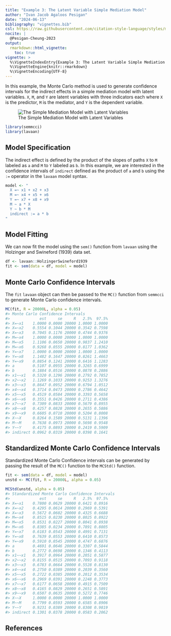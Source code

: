 ```yaml
---
title: "Example 3: The Latent Variable Simple Mediation Model"
author: "Ivan Jacob Agaloos Pesigan"
date: "2024-06-13"
bibliography: "vignettes.bib"
csl: https://raw.githubusercontent.com/citation-style-language/styles/master/apa.csl
nocite: |
  @Pesigan-Cheung-2023
output:
  rmarkdown::html_vignette:
    toc: true
vignette: >
  %\VignetteIndexEntry{Example 3: The Latent Variable Simple Mediation Model}
  %\VignetteEngine{knitr::rmarkdown}
  %\VignetteEncoding{UTF-8}
---
```


<!-- vignettes/example-3-latent.Rmd is generated from .setup/vignettes/example-3-latent.Rmd.orig. Please edit that file -->





In this example,
the Monte Carlo method is used to generate confidence intervals
for the indirect effects in a simple mediation model with latent variables.
`X`, `M`, and `Y` are latent variables with three indicators each
where `X` is the predictor, `M` is the mediator,
and `Y` is the dependent variable.

![The Simple Mediation Model with Latent Variables](https://raw.githubusercontent.com/jeksterslab/semmcci/main/.setup/latex/figures/png/latent.png)


``` r
library(semmcci)
library(lavaan)
```

## Model Specification

The indirect effect is defined by the product of the slopes
of paths `X` to `M` labeled as `a` and `M` to `Y` labeled as `b`.
In this example, we are interested in the confidence intervals of `indirect`
defined as the product of `a` and `b` using the `:=` operator
in the `lavaan` model syntax.


``` r
model <- "
  X =~ x1 + x2 + x3
  M =~ x4 + x5 + x6
  Y =~ x7 + x8 + x9
  M ~ a * X
  Y ~ b * M
  indirect := a * b
"
```

## Model Fitting

We can now fit the model using the `sem()` function from `lavaan` using the Holzinger and Swineford (1939) data set.


``` r
df <- lavaan::HolzingerSwineford1939
fit <- sem(data = df, model = model)
```

## Monte Carlo Confidence Intervals

The `fit` `lavaan` object can then be passed to the `MC()` function from `semmcci`
to generate Monte Carlo confidence intervals.


``` r
MC(fit, R = 20000L, alpha = 0.05)
#> Monte Carlo Confidence Intervals
#>             est     se     R   2.5%  97.5%
#> X=~x1    1.0000 0.0000 20000 1.0000 1.0000
#> X=~x2    0.5554 0.1044 20000 0.3542 0.7598
#> X=~x3    0.7045 0.1176 20000 0.4744 0.9376
#> M=~x4    1.0000 0.0000 20000 1.0000 1.0000
#> M=~x5    1.1106 0.0650 20000 0.9837 1.2410
#> M=~x6    0.9268 0.0555 20000 0.8177 1.0362
#> Y=~x7    1.0000 0.0000 20000 1.0000 1.0000
#> Y=~x8    1.1482 0.1647 20000 0.8261 1.4663
#> Y=~x9    0.8854 0.1241 20000 0.6416 1.1283
#> a        0.5107 0.0955 20000 0.3265 0.6999
#> b        0.1884 0.0516 20000 0.0878 0.2886
#> x1~~x1   0.5320 0.1296 20000 0.2792 0.7852
#> x2~~x2   1.1269 0.1033 20000 0.9253 1.3276
#> x3~~x3   0.8647 0.0952 20000 0.6794 1.0512
#> x4~~x4   0.3714 0.0473 20000 0.2786 0.4642
#> x5~~x5   0.4519 0.0584 20000 0.3393 0.5658
#> x6~~x6   0.3551 0.0426 20000 0.2711 0.4386
#> x7~~x7   0.7309 0.0833 20000 0.5679 0.8955
#> x8~~x8   0.4257 0.0828 20000 0.2655 0.5886
#> x9~~x9   0.6605 0.0710 20000 0.5204 0.8008
#> X~~X     0.8264 0.1589 20000 0.5131 1.1396
#> M~~M     0.7638 0.0973 20000 0.5698 0.9548
#> Y~~Y     0.4175 0.0893 20000 0.2419 0.5909
#> indirect 0.0962 0.0319 20000 0.0398 0.1641
```

## Standardized Monte Carlo Confidence Intervals

Standardized Monte Carlo Confidence intervals can be generated by passing the result of the `MC()` function to the `MCStd()` function.


``` r
fit <- sem(data = df, model = model)
unstd <- MC(fit, R = 20000L, alpha = 0.05)
```


``` r
MCStd(unstd, alpha = 0.05)
#> Standardized Monte Carlo Confidence Intervals
#>             est     se     R   2.5%  97.5%
#> X=~x1    0.7800 0.0629 20000 0.6421 0.8916
#> X=~x2    0.4295 0.0614 20000 0.2969 0.5391
#> X=~x3    0.5672 0.0602 20000 0.4325 0.6688
#> M=~x4    0.8515 0.0230 20000 0.8025 0.8922
#> M=~x5    0.8531 0.0227 20000 0.8041 0.8938
#> M=~x6    0.8385 0.0234 20000 0.7891 0.8805
#> Y=~x7    0.6183 0.0543 20000 0.4991 0.7131
#> Y=~x8    0.7639 0.0553 20000 0.6410 0.8573
#> Y=~x9    0.5910 0.0545 20000 0.4747 0.6876
#> a        0.4691 0.0646 20000 0.3307 0.5844
#> b        0.2772 0.0698 20000 0.1346 0.4113
#> x1~~x1   0.3917 0.0964 20000 0.2051 0.5877
#> x2~~x2   0.8155 0.0515 20000 0.7093 0.9118
#> x3~~x3   0.6783 0.0664 20000 0.5528 0.8130
#> x4~~x4   0.2750 0.0389 20000 0.2039 0.3560
#> x5~~x5   0.2722 0.0385 20000 0.2012 0.3534
#> x6~~x6   0.2969 0.0391 20000 0.2248 0.3773
#> x7~~x7   0.6177 0.0658 20000 0.4915 0.7509
#> x8~~x8   0.4165 0.0829 20000 0.2651 0.5891
#> x9~~x9   0.6507 0.0635 20000 0.5272 0.7746
#> X~~X     1.0000 0.0000 20000 1.0000 1.0000
#> M~~M     0.7799 0.0593 20000 0.6585 0.8906
#> Y~~Y     0.9231 0.0389 20000 0.8308 0.9819
#> indirect 0.1301 0.0378 20000 0.0583 0.2062
```

## References
